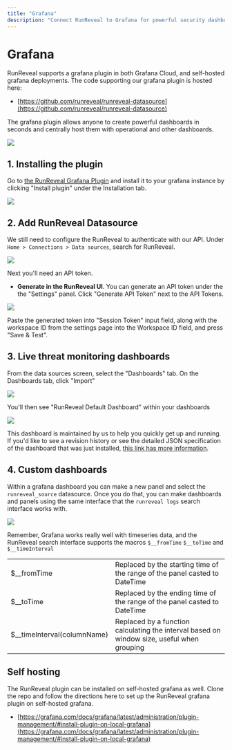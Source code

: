 ```yaml
---
title: "Grafana"
description: "Connect RunReveal to Grafana for powerful security dashboard creation. Install the RunReveal plugin, configure data sources, and build custom security visualizations."
---
```


# Grafana

RunReveal supports a grafana plugin in both Grafana Cloud, and self-hosted grafana deployments. The code supporting our grafana plugin is hosted here:

* [https://github.com/runreveal/runreveal-datasource](https://github.com/runreveal/runreveal-datasource)

The grafana plugin allows anyone to create powerful dashboards in seconds and centrally host them with operational and other dashboards.

<img src="/grafana-1.png"/>

## 1. Installing the plugin

Go to [the RunReveal Grafana Plugin](https://grafana.com/grafana/plugins/runreveal-runreveal-datasource/) and install it to your grafana instance by clicking "Install plugin" under the Installation tab.&#x20;

<img src="/grafana-2.png"/>

## 2. Add RunReveal Datasource

We still need to configure the RunReveal to authenticate with our API. Under `Home > Connections > Data sources`, search for RunReveal.

<img src="/grafana-3.png"/>

Next you'll need an API token.

* **Generate in the RunReveal UI**. You can generate an API token under the the "Settings" panel. Click "Generate API Token" next to the API Tokens.

<img src="/grafana-5.png"/>


Paste the generated token into "Session Token" input field, along with the workspace ID from the settings page into the Workspace ID field, and press "Save & Test".

## 3. Live threat monitoring dashboards

From the data sources screen, select the "Dashboards" tab. On the Dashboards tab, click "Import"

<img src="/grafana-6.png"/>

You'll then see "RunReveal Default Dashboard" within your dashboards

<img src="/grafana-7.png"/>

This dashboard is maintained by us to help you quickly get up and running. If you'd like to see a revision history or see the detailed JSON specification of the dashboard that was just installed, [this link has more information](https://grafana.com/grafana/dashboards/19069-runreveal-default-dashboard/?tab=revisions).

## 4. Custom dashboards

Within a grafana dashboard you can make a new panel and select the `runreveal_source` datasource. Once you do that, you can make dashboards and panels using the same interface that the `runreveal logs` search interface works with.

<img src="/grafana-8.png"/>

Remember, Grafana works really well with timeseries data, and the RunReveal search interface supports the macros `$__fromTime` `$__toTime` and `$__timeInterval`&#x20;

|                               |                                                                                            |
| ----------------------------- | ------------------------------------------------------------------------------------------ |
| $\_\_fromTime                 | Replaced by the starting time of the range of the panel casted to DateTime                 |
| $\_\_toTime                   | Replaced by the ending time of the range of the panel casted to DateTime                   |
| $\_\_timeInterval(columnName) | Replaced by a function calculating the interval based on window size, useful when grouping |

## Self hosting

The RunReveal plugin can be installed on self-hosted grafana as well. Clone the repo and follow the directions here to set up the RunReveal grafana plugin on self-hosted grafana.

* [https://grafana.com/docs/grafana/latest/administration/plugin-management/#install-plugin-on-local-grafana](https://grafana.com/docs/grafana/latest/administration/plugin-management/#install-plugin-on-local-grafana)
